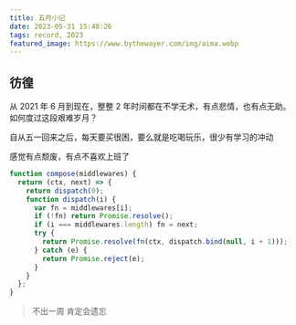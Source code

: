 ```yaml
---
title: 五月小记
date: 2023-05-31 15:48:26
tags: record, 2023
featured_image: https://www.bythewayer.com/img/aima.webp
---
```


## 彷徨

从 2021 年 6 月到现在，整整 2 年时间都在不学无术，有点悲情，也有点无助。如何度过这段艰难岁月？

自从五一回来之后，每天要买很困，要么就是吃喝玩乐，很少有学习的冲动

感觉有点颓废，有点不喜欢上班了

```js
function compose(middlewares) {
  return (ctx, next) => {
    return dispatch(0);
    function dispatch(i) {
      var fn = middlewares[i];
      if (!fn) return Promise.resolve();
      if (i === middlewares.length) fn = next;
      try {
        return Promise.resolve(fn(ctx, dispatch.bind(null, i + 1)));
      } catch (e) {
        return Promise.reject(e);
      }
    }
  };
}
```

> 不出一周 肯定会遗忘
